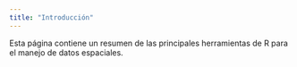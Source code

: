 ```yaml
---
title: "Introducción"
---
```


Esta página contiene un resumen de las principales herramientas de R para el manejo de datos espaciales.
